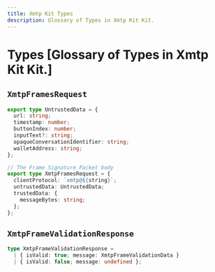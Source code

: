 ```yaml
---
title: Xmtp Kit Types
description: Glossary of Types in Xmtp Kit Kit.
---
```


# Types [Glossary of Types in Xmtp Kit Kit.]

## `XmtpFramesRequest`

```ts
export type UntrustedData = {
  url: string;
  timestamp: number;
  buttonIndex: number;
  inputText?: string;
  opaqueConversationIdentifier: string;
  walletAddress: string;
};

// The Frame Signature Packet body
export type XmtpFramesRequest = {
  clientProtocol: `xmtp@${string}`;
  untrustedData: UntrustedData;
  trustedData: {
    messageBytes: string;
  };
};
```

## `XmtpFrameValidationResponse`

```ts
type XmtpFrameValidationResponse =
  | { isValid: true; message: XmtpFrameValidationData }
  | { isValid: false; message: undefined };
```
